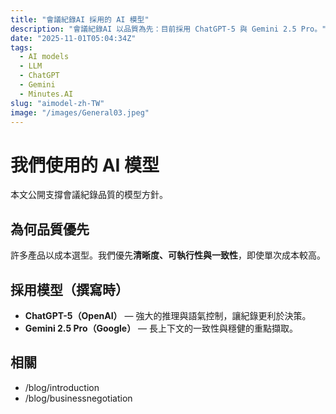 ```yaml
---
title: "會議紀錄AI 採用的 AI 模型"
description: "會議紀錄AI 以品質為先：目前採用 ChatGPT-5 與 Gemini 2.5 Pro。"
date: "2025-11-01T05:04:34Z"
tags:
  - AI models
  - LLM
  - ChatGPT
  - Gemini
  - Minutes.AI
slug: "aimodel-zh-TW"
image: "/images/General03.jpeg"
---
```


# 我們使用的 AI 模型

本文公開支撐會議紀錄品質的模型方針。

## 為何品質優先
許多產品以成本選型。我們優先**清晰度、可執行性與一致性**，即使單次成本較高。

## 採用模型（撰寫時）
- **ChatGPT-5（OpenAI）** — 強大的推理與語氣控制，讓紀錄更利於決策。
- **Gemini 2.5 Pro（Google）** — 長上下文的一致性與穩健的重點擷取。

## 相關
- /blog/introduction
- /blog/businessnegotiation
